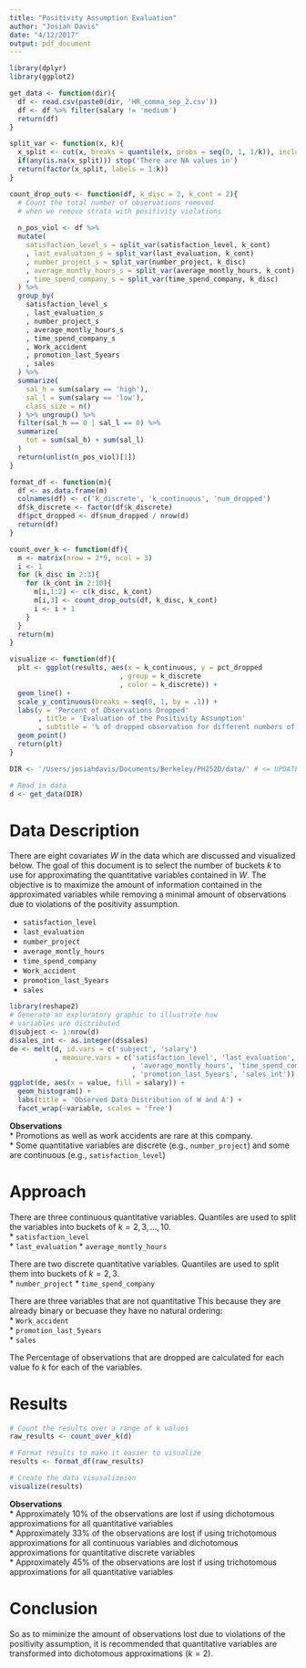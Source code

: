 ```yaml
---
title: "Positivity Assumption Evaluation"
author: "Josiah Davis"
date: "4/12/2017"
output: pdf_document
---
```


```r
library(dplyr)
library(ggplot2)

get_data <- function(dir){
  df <- read.csv(paste0(dir, 'HR_comma_sep_2.csv'))
  df <- df %>% filter(salary != 'medium')
  return(df)
}

split_var <- function(x, k){
  x_split <- cut(x, breaks = quantile(x, probs = seq(0, 1, 1/k)), include.lowest = TRUE)
  if(any(is.na(x_split))) stop('There are NA values in')
  return(factor(x_split, labels = 1:k))
}

count_drop_outs <- function(df, k_disc = 2, k_cont = 2){
  # Count the total number of observations removed
  # when we remove strata with positivity violations
  
  n_pos_viol <- df %>% 
  mutate(
    satisfaction_level_s = split_var(satisfaction_level, k_cont)
    , last_evaluation_s = split_var(last_evaluation, k_cont)
    , number_project_s = split_var(number_project, k_disc)
    , average_montly_hours_s = split_var(average_montly_hours, k_cont)
    , time_spend_company_s = split_var(time_spend_company, k_disc)
  ) %>% 
  group_by(
    satisfaction_level_s
    , last_evaluation_s
    , number_project_s
    , average_montly_hours_s
    , time_spend_company_s
    , Work_accident
    , promotion_last_5years
    , sales
  ) %>%
  summarize(
    sal_h = sum(salary == 'high'), 
    sal_l = sum(salary == 'low'), 
    class_size = n()
  ) %>% ungroup() %>% 
  filter(sal_h == 0 | sal_l == 0) %>% 
  summarize(
    tot = sum(sal_h) + sum(sal_l)
  )
  return(unlist(n_pos_viol)[1])
}

format_df <- function(m){
  df <- as.data.frame(m)
  colnames(df) <- c('k_discrete', 'k_continuous', 'num_dropped')
  df$k_discrete <- factor(df$k_discrete)
  df$pct_dropped <- df$num_dropped / nrow(d)
  return(df)
}

count_over_k <- function(df){
  m <- matrix(nrow = 2*9, ncol = 3)
  i <- 1
  for (k_disc in 2:3){
    for (k_cont in 2:10){
      m[i,1:2] <- c(k_disc, k_cont)
      m[i,3] <- count_drop_outs(df, k_disc, k_cont)
      i <- i + 1
    }
  }
  return(m)
}

visualize <- function(df){
  plt <- ggplot(results, aes(x = k_continuous, y = pct_dropped
                           , group = k_discrete 
                           , color = k_discrete)) + 
  geom_line() + 
  scale_y_continuous(breaks = seq(0, 1, by = .1)) + 
  labs(y = 'Percent of Observations Dropped'
       , title = 'Evaluation of the Positivity Assumption'
       , subtitle = '% of dropped observation for different numbers of buckets k') + 
  geom_point()
  return(plt)
}

DIR <- '/Users/josiahdavis/Documents/Berkeley/PH252D/data/' # <= UPDATE AS NEEDED

# Read in data
d <- get_data(DIR)
```

# Data Description

There are eight covariates $W$ in the data which are discussed and visualized below. The goal of this document is to select the number of buckets $k$ to use for approximating the quantitative variables contained in $W$. The objective is to maximize the amount of information contained in the approximated variables while removing a minimal amount of observations due to violations of the positivity assumption.

* `satisfaction_level`
* `last_evaluation`
* `number_project`
* `average_montly_hours`
* `time_spend_company`
* `Work_accident`
* `promotion_last_5years`
* `sales`

```r
library(reshape2)
# Generate an exploratory graphic to illustrate how 
# variables are distributed
d$subject <- 1:nrow(d)
d$sales_int <- as.integer(d$sales)
de <- melt(d, id.vars = c('subject', 'salary')
           , measure.vars = c('satisfaction_level', 'last_evaluation', 'number_project'
                              , 'average_montly_hours', 'time_spend_company', 'Work_accident'
                              , 'promotion_last_5years', 'sales_int'))
ggplot(de, aes(x = value, fill = salary)) + 
  geom_histogram() + 
  labs(title = 'Observed Data Distribution of W and A') + 
  facet_wrap(~variable, scales = 'free')
```

**Observations**   
* Promotions as well as work accidents are rare at this company.  
* Some quantitative variables are discrete (e.g., `number_project`) and some are continuous (e.g., `satisfaction_level`)

\newpage
# Approach

There are three continuous quantitative variables. Quantiles are used to split the variables into buckets of $k = 2, 3, ... , 10$.  
* `satisfaction_level`  
* `last_evaluation ` 
* `average_montly_hours`  

There are two discrete quantitative variables. Quantiles are used to split them into buckets of $k = 2, 3$.  
* `number_project` 
* `time_spend_company`  

There are three variables that are not quantitative This because they are already binary or becuase they have no natural ordering:  
* `Work_accident`  
* `promotion_last_5years`  
* `sales`  

The Percentage of observations that are dropped are calculated for each value fo $k$ for each of the variables.

\newpage

# Results

```r
# Count the results over a range of k values
raw_results <- count_over_k(d)

# Format results to make it easier to visualize
results <- format_df(raw_results)

# Create the data visusalizeion
visualize(results)
```

**Observations**  
* Approximately 10% of the observations are lost if using dichotomous approximations for all quantitative variables  
* Approximately 33% of the observations are lost if using trichotomous approximations for all continuous variables and dichotomous approximations for quantitative discrete variables  
* Approximately 45% of the observations are lost if using trichotomous approximations for all quantitative variables

# Conclusion

So as to miminize the amount of observations lost due to violations of the positivity assumption, it is recommended that quantitative variables are transformed into dichotomous approximations ($k=2$).